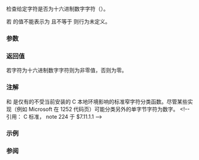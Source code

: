 {{cpp/title|isxdigit}}
{{cpp/string/byte/navbar}}
{{ddcl|header=cctype|
int isxdigit( int ch );
}}

检查给定字符是否为十六进制数字字符（{{tt|0123456789ABCDEFabcdef}}）。

若 {{c|ch}} 的值不能表示为 {{c/core|unsigned char}} 且不等于 {{lc|EOF}} 则行为未定义。

===参数===
{{par begin}}
{{par|ch|要分类的字符}}
{{par end}}

===返回值===
若字符为十六进制数字字符则为非零值，否则为零。

===注解===
{{lc|std::isdigit}} 和 {{lc|std::isxdigit}} 是仅有的不受当前安装的 C 本地环境影响的标准窄字符分类函数。尽管某些实现（例如 Microsoft 在 1252 代码页）可能分类另外的单字节字符为数字。
&lt;!-- 引用： C 标准， note 224 于 $7.11.1.1 --&gt;

{{cpp/string/byte/note unsigned char}}

===示例===
{{example
|code=
#include &lt;cctype&gt;
#include &lt;climits&gt;
#include &lt;iostream&gt;
 
int main()
{
    for (int c = 0; UCHAR_MAX &gt;= c; ++c)
        if (isxdigit(c))
            std::cout &lt;&lt; static_cast&lt;char&gt;(c);
    std::cout &lt;&lt; '\n';
}
|output=
0123456789ABCDEFabcdef
}}

===参阅===
{{dsc begin}}
{{dsc inc|cpp/locale/dsc isxdigit}}
{{dsc inc|cpp/string/wide/dsc iswxdigit}}
{{dsc see c|c/string/byte/isxdigit}}
{{dsc end}}
{{cpp/string/character classes}}

{{langlinks|de|en|es|fr|it|ja|pt|ru}}